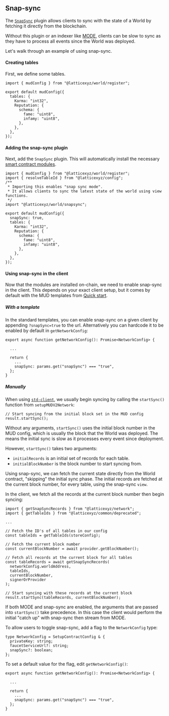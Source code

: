## Snap-sync

The [`SnapSync`](https://github.com/latticexyz/mud/tree/main/packages/world/ts/plugins/snapsync) plugin allows clients to sync with the state of a World by fetching it directly from the blockchain.

Without this plugin or an indexer like [MODE](/mode), clients can be slow to sync as they have to process all events since the World was deployed.

Let's walk through an example of using snap-sync.

#### Creating tables

First, we define some tables.

```tsx
import { mudConfig } from "@latticexyz/world/register";

export default mudConfig({
  tables: {
    Karma: "int32",
    Reputation: {
      schema: {
        fame: "uint8",
        infamy: "uint8",
      },
    },
  },
});
```

#### Adding the snap-sync plugin

Next, add the `SnapSync` plugin. This will automatically install the necessary [smart contract modules](/world/modules#snapsyncmodule).

```tsx
import { mudConfig } from "@latticexyz/world/register";
import { resolveTableId } from "@latticexyz/config";
/**
 * Importing this enables "snap sync mode".
 * It allows clients to sync the latest state of the world using view functions.
 */
import "@latticexyz/world/snapsync";

export default mudConfig({
  snapSync: true,
  tables: {
    Karma: "int32",
    Reputation: {
      schema: {
        fame: "uint8",
        infamy: "uint8",
      },
    },
  },
});
```

#### Using snap-sync in the client

Now that the modules are installed on-chain, we need to enable snap-sync in the client. This depends on your exact client setup, but it comes by default with the MUD templates from [Quick start](/quick-start#project-setup).

##### With a template

In the standard templates, you can enable snap-sync on a given client by appending `?snapSync=true` to the url. Alternatively you can hardcode it to be enabled by default in `getNetworkConfig`:

```tsx
export async function getNetworkConfig(): Promise<NetworkConfig> {

  ...

  return {
    ...
    snapSync: params.get("snapSync") === "true",
  };
}
```

##### Manually

When using [`std-client`](https://github.com/latticexyz/mud/tree/main/packages/std-client), we usually begin syncing by calling the `startSync()` function from `setupMUDV2Network`:

```tsx
// Start syncing from the initial block set in the MUD config
result.startSync();
```

Without any arguments, `startSync()` uses the initial block number in the MUD config, which is usually the block that the World was deployed. The means the initial sync is slow as it processes every event since deployment.

However, `startSync()` takes two arguments:

- `initialRecords` is an initial set of records for each table.
- `initialBlockNumber` is the block number to start syncing from.

Using snap-sync, we can fetch the current state directly from the World contract, "skipping" the initial sync phase. The initial records are fetched at the current block number, for every table, using the snap-sync `view`.

In the client, we fetch all the records at the current block number then begin syncing:

```tsx
import { getSnapSyncRecords } from "@latticexyz/network";
import { getTableIds } from "@latticexyz/common/deprecated";

...

// Fetch the ID's of all tables in our config
const tableIds = getTableIds(storeConfig);

// Fetch the current block number
const currentBlockNumber = await provider.getBlockNumber();

// Fetch all records at the current block for all tables
const tableRecords = await getSnapSyncRecords(
  networkConfig.worldAddress,
  tableIds,
  currentBlockNumber,
  signerOrProvider
);

// Start syncing with these records at the current block
result.startSync(tableRecords, currentBlockNumber);
```

If both MODE and snap-sync are enabled, the arguments that are passed into `startSync()` take precedence. In this case the client would perform the initial "catch up" with snap-sync then stream from MODE.

To allow users to toggle snap-sync, add a flag to the `NetworkConfig` type:

```tsx
type NetworkConfig = SetupContractConfig & {
  privateKey: string;
  faucetServiceUrl?: string;
  snapSync?: boolean;
};
```

To set a default value for the flag, edit `getNetworkConfig()`:

```tsx
export async function getNetworkConfig(): Promise<NetworkConfig> {

  ...

  return {
    ...
    snapSync: params.get("snapSync") === "true",
  };
}
```
